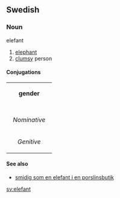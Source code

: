 ==Swedish==
===Noun===
;elefant
#[[elephant]]
#[[clumsy]] person
====Conjugations====
{| border=1 cellspacing=0 
| bgcolor=#FFFFF0 colspan=5 align=center | '''gender''' 
|- 
|- bgcolor=#FFFFF0 align=center 
! rowspan=2 | 
| colspan=2 width=105 | ''Singular'' 
| colspan=2 | ''Plural'' 
|- bgcolor=#FFFFF0 align=center 
| width=105 | ''Indefinite'' 
| width=105 | ''Definite'' 
| width=105 | ''Indefinite'' 
|  width=105 | ''Definite'' 
|- align=center 
| width=105 bgcolor=#FFFFF0 | ''Nominative'' 
| [[elefant]] 
| [[elefanten]] 
| [[elefanter]] 
| [[elefantarna]] 
|- align=center 
| width=105 bgcolor=#FFFFF0 | ''Genitive'' 
| [[elefants]] 
| [[elefantens]] 
| [[elefanters]] 
| [[elefantarnas]] 
|} 
====See also====
*[[smidig som en elefant i en porslinsbutik]]
[[sv:elefant]]